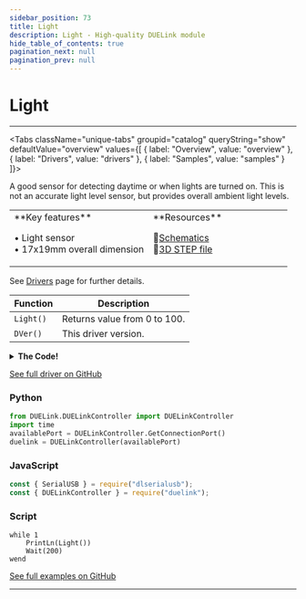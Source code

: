 ```yaml
---
sidebar_position: 73
title: Light
description: Light - High-quality DUELink module
hide_table_of_contents: true
pagination_next: null
pagination_prev: null
---
```



# Light

<ImageSection 
  product="selight-a"
  tagline="Ambient Light Sensor"
/>

---

<Tabs className="unique-tabs" groupid="catalog" queryString="show" defaultValue="overview"
  values={[
    {
        label: "Overview",
        value: "overview"
    },
    {
        label: "Drivers",
        value: "drivers"
    },
    {
        label: "Samples",
        value: "samples"
    }
]}>

<TabItem value="overview">

A good sensor for detecting daytime or when lights are turned on. This is not an accurate light level sensor, but provides overall ambient light levels.

<table><td width='50%'>
**Key features**

• Light sensor<br/>
• 17x19mm overall dimension<br/>

</td><td width='50%'>
**Resources**
 
📄<a href="/sch/gdl-selight-a.pdf">Schematics</a><br/>
🔩<a href="/3d/gdl-selight-a.step">3D STEP file</a><br/>
</td></table>

</TabItem>

<TabItem value="drivers">

See [Drivers](/docs/engine/drivers) page for further details.

| Function | Description |
|----------|-------------|
| `Light()` | Returns value from 0 to 100. |
| `DVer()` | This driver version. |
<details>
<summary><strong>The Code!</strong></summary>

**Light Driver**

```batch
##### Light Driver #####

fn DVer()
    return 1.0
fend

fn Light()
    return Trunc(VRead(1)/(ReadVcc() )*100)
fend

#########################

```

</details>

[See full driver on GitHub](https://github.com/ghi-electronics/duelink-website/tree/main/static/code/drivers)

</TabItem>

<TabItem value="samples">

### Python

```python
from DUELink.DUELinkController import DUELinkController
import time
availablePort = DUELinkController.GetConnectionPort()
duelink = DUELinkController(availablePort)
```

### JavaScript

```javascript
const { SerialUSB } = require("dlserialusb");
const { DUELinkController } = require("duelink");
```

### Script

```batch
while 1
    PrintLn(Light())
    Wait(200) 
wend

```

[See full examples on GitHub](https://github.com/ghi-electronics/duelink-website/tree/main/static/code/samples)

</TabItem>

</Tabs>

---

<OrderSection
    product="DUELink Light"
    partnumber="GDL-SELIGHT-A"
    price="$0.00"
/>
